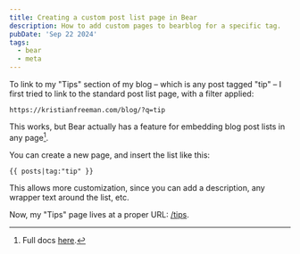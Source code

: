 ```yaml
---
title: Creating a custom post list page in Bear
description: How to add custom pages to bearblog for a specific tag.
pubDate: 'Sep 22 2024'
tags:
  - bear
  - meta
---
```


To link to my "Tips" section of my blog – which is any post tagged "tip" – I first tried to link to the standard post list page, with a filter applied:

`https://kristianfreeman.com/blog/?q=tip`

This works, but Bear actually has a feature for embedding blog post lists in any page[^1].

You can create a new page, and insert the list like this:

`{{ posts|tag:"tip" }}`

This allows more customization, since you can add a description, any wrapper text around the list, etc.

Now, my "Tips" page lives at a proper URL: [/tips](/tips).

[^1]: Full docs [here](https://docs.bearblog.dev/embedding-blog-post-lists/).
